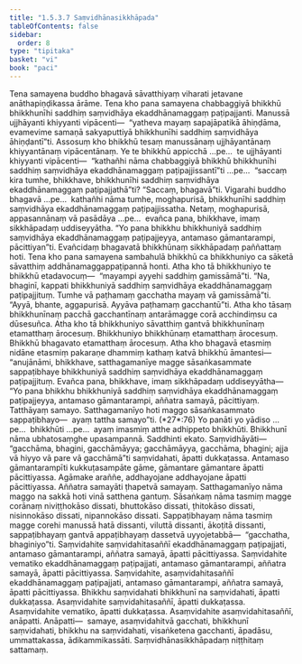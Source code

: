 ```yaml
---
title: "1.5.3.7 Saṃvidhānasikkhāpada"
tableOfContents: false
sidebar:
  order: 8
type: "tipitaka"
basket: "vi"
book: "paci"
---
```



<DynamicBreadcrumb />

<Division number="180" book="paci" bookNo="2" page="86">

<Paragraph number="589" book="paci">
Tena samayena buddho bhagavā sāvatthiyaṃ viharati jetavane anāthapiṇḍikassa ārāme. Tena kho pana samayena chabbaggiyā bhikkhū bhikkhunīhi saddhiṃ saṃvidhāya ekaddhānamaggaṃ paṭipajjanti. Manussā ujjhāyanti khiyyanti vipācenti—  “yatheva mayaṃ sapajāpatikā āhiṇḍāma, evamevime samaṇā sakyaputtiyā bhikkhunīhi saddhiṃ saṃvidhāya āhiṇḍantī”ti.
</Paragraph>

<Paragraph number="590" book="paci">
Assosuṃ kho bhikkhū tesaṃ manussānaṃ ujjhāyantānaṃ khiyyantānaṃ vipācentānaṃ. Ye te bhikkhū appicchā …pe…  te ujjhāyanti khiyyanti vipācenti—  “kathañhi nāma chabbaggiyā bhikkhū bhikkhunīhi saddhiṃ saṃvidhāya ekaddhānamaggaṃ paṭipajjissantī”ti …pe…  “saccaṃ kira tumhe, bhikkhave, bhikkhunīhi saddhiṃ saṃvidhāya ekaddhānamaggaṃ paṭipajjathā”ti? “Saccaṃ, bhagavā”ti. Vigarahi buddho bhagavā …pe…  kathañhi nāma tumhe, moghapurisā, bhikkhunīhi saddhiṃ saṃvidhāya ekaddhānamaggaṃ paṭipajjissatha. Netaṃ, moghapurisā, appasannānaṃ vā pasādāya …pe…  evañca pana, bhikkhave, imaṃ sikkhāpadaṃ uddiseyyātha.
</Paragraph>

<Paragraph number="591" book="paci">
<Emphasis>“Yo pana bhikkhu bhikkhuniyā saddhiṃ saṃvidhāya ekaddhānamaggaṃ paṭipajjeyya, antamaso gāmantarampi, pācittiyan”</Emphasis>ti.
</Paragraph>

<Paragraph number="592" book="paci">
Evañcidaṃ bhagavatā bhikkhūnaṃ sikkhāpadaṃ paññattaṃ hoti.
</Paragraph>

</Division>
<Division number="181" book="paci" bookNo="2" page="87">

<Paragraph number="593" book="paci">
Tena kho pana samayena sambahulā bhikkhū ca bhikkhuniyo ca sāketā sāvatthiṃ addhānamaggappaṭipannā honti. Atha kho tā bhikkhuniyo te bhikkhū etadavocuṃ—  “mayampi ayyehi saddhiṃ gamissāmā”ti. “Na, bhaginī, kappati bhikkhuniyā saddhiṃ saṃvidhāya ekaddhānamaggaṃ paṭipajjituṃ. Tumhe vā paṭhamaṃ gacchatha mayaṃ vā gamissāmā”ti. “Ayyā, bhante, aggapurisā. Ayyāva paṭhamaṃ gacchantū”ti. Atha kho tāsaṃ bhikkhunīnaṃ pacchā gacchantīnaṃ antarāmagge corā acchindiṃsu ca dūsesuñca. Atha kho tā bhikkhuniyo sāvatthiṃ gantvā bhikkhunīnaṃ etamatthaṃ ārocesuṃ. Bhikkhuniyo bhikkhūnaṃ etamatthaṃ ārocesuṃ. Bhikkhū bhagavato etamatthaṃ ārocesuṃ.
</Paragraph>

<Paragraph number="594" book="paci">
Atha kho bhagavā etasmiṃ nidāne etasmiṃ pakaraṇe dhammiṃ kathaṃ katvā bhikkhū āmantesi—  “anujānāmi, bhikkhave, satthagamanīye magge sāsaṅkasammate sappaṭibhaye bhikkhuniyā saddhiṃ saṃvidhāya ekaddhānamaggaṃ paṭipajjituṃ. Evañca pana, bhikkhave, imaṃ sikkhāpadaṃ uddiseyyātha—
</Paragraph>

</Division>
<Division number="182" book="paci" bookNo="2" page="87">

<Paragraph number="595" book="paci">
<Emphasis>“Yo pana bhikkhu bhikkhuniyā saddhiṃ saṃvidhāya ekaddhānamaggaṃ paṭipajjeyya, antamaso gāmantarampi, aññatra samayā, pācittiyaṃ. Tatthāyaṃ samayo. Satthagamanīyo hoti maggo sāsaṅkasammato sappaṭibhayo—  ayaṃ tattha samayo”</Emphasis>ti. (*27*:<Emphasis>76</Emphasis>)
</Paragraph>

</Division>
<Division number="183" book="paci" bookNo="2" page="88">

<Paragraph number="596" book="paci">
<Emphasis>Yo panā</Emphasis>ti yo yādiso …pe…  <Emphasis>bhikkhū</Emphasis>ti …pe…  ayaṃ imasmiṃ atthe adhippeto bhikkhūti.
</Paragraph>

<Paragraph number="597" book="paci">
<Emphasis>Bhikkhunī</Emphasis> nāma ubhatosaṃghe upasampannā.
</Paragraph>

<Paragraph number="598" book="paci">
<Emphasis>Saddhin</Emphasis>ti ekato.
</Paragraph>

<Paragraph number="599" book="paci">
<Emphasis>Saṃvidhāyā</Emphasis>ti—  “gacchāma, bhagini, gacchāmāyya; gacchāmāyya, gacchāma, bhagini; ajja vā hiyyo vā pare vā gacchāmā”ti saṃvidahati, āpatti dukkaṭassa.
</Paragraph>

<Paragraph number="600" book="paci">
<Emphasis>Antamaso gāmantarampī</Emphasis>ti kukkuṭasampāte gāme, gāmantare gāmantare āpatti pācittiyassa. Agāmake araññe, addhayojane addhayojane āpatti pācittiyassa.
</Paragraph>

<Paragraph number="601" book="paci">
<Emphasis>Aññatra samayā</Emphasis>ti ṭhapetvā samayaṃ.
</Paragraph>

<Paragraph number="602" book="paci">
<Emphasis>Satthagamanīyo</Emphasis> nāma maggo na sakkā hoti vinā satthena gantuṃ.
</Paragraph>

<Paragraph number="603" book="paci">
<Emphasis>Sāsaṅkaṃ</Emphasis> nāma tasmiṃ magge corānaṃ niviṭṭhokāso dissati, bhuttokāso dissati, ṭhitokāso dissati, nisinnokāso dissati, nipannokāso dissati.
</Paragraph>

<Paragraph number="604" book="paci">
<Emphasis>Sappaṭibhayaṃ</Emphasis> nāma tasmiṃ magge corehi manussā hatā dissanti, viluttā dissanti, ākoṭitā dissanti, sappaṭibhayaṃ gantvā appaṭibhayaṃ dassetvā uyyojetabbā—  “gacchatha, bhaginiyo”ti.
</Paragraph>

</Division>
<Division number="184" book="paci" bookNo="2" page="88">

<Paragraph number="605" book="paci">
Saṃvidahite saṃvidahitasaññī ekaddhānamaggaṃ paṭipajjati, antamaso gāmantarampi, aññatra samayā, āpatti pācittiyassa. Saṃvidahite vematiko ekaddhānamaggaṃ paṭipajjati, antamaso gāmantarampi, aññatra samayā, āpatti pācittiyassa. Saṃvidahite, asaṃvidahitasaññī ekaddhānamaggaṃ paṭipajjati, antamaso gāmantarampi, aññatra samayā, āpatti pācittiyassa.
</Paragraph>

<Paragraph number="606" book="paci">
Bhikkhu saṃvidahati bhikkhunī na saṃvidahati, āpatti dukkaṭassa. Asaṃvidahite saṃvidahitasaññī, āpatti dukkaṭassa. Asaṃvidahite vematiko, āpatti dukkaṭassa. Asaṃvidahite asaṃvidahitasaññī, anāpatti.
</Paragraph>

</Division>
<Division number="185" book="paci" bookNo="2" page="89">

<Paragraph number="607" book="paci">
Anāpatti—  samaye, asaṃvidahitvā gacchati, bhikkhunī saṃvidahati, bhikkhu na saṃvidahati, visaṅketena gacchanti, āpadāsu, ummattakassa, ādikammikassāti.

</Paragraph>
</Division>

<Paragraph number="608" type="center" book="paci">
Saṃvidhānasikkhāpadaṃ niṭṭhitaṃ sattamaṃ.
</Paragraph>